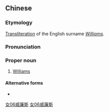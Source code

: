 ==Chinese==
{{zh-forms|gloss=-}}

===Etymology===
[[transliteration|Transliteration]] of the English surname ''[[Williams]]''.

===Pronunciation===
{{zh-pron
|m=Wēiliánsī
|cat=pn
}}

===Proper noun===
{{zh-proper noun}}

# [[Williams]]

====Alternative forms====
* {{l|zh|威廉姆斯}}

[[Category:Mandarin terms derived from English|女06威廉斯]]
[[Category:zh:English surnames|女06威廉斯]]